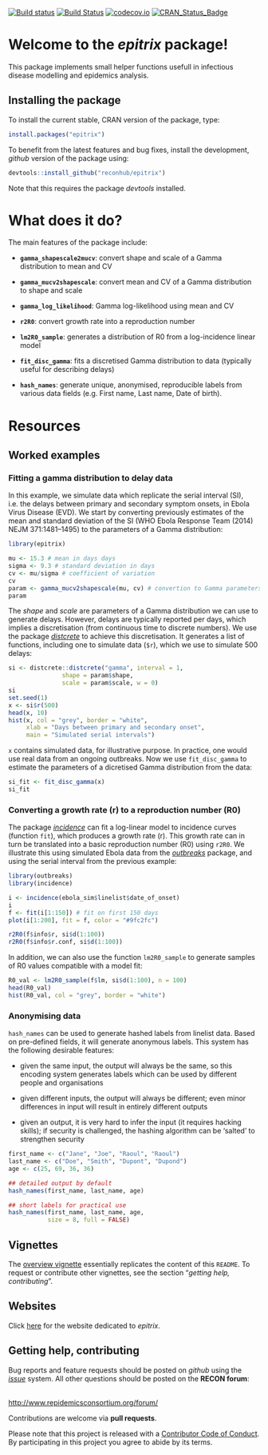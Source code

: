 
[![Build status](https://ci.appveyor.com/api/projects/status/0gb7evy0k4juox2b/branch/master?svg=true)](https://ci.appveyor.com/project/thibautjombart/epitrix/branch/master)
[![Build Status](https://travis-ci.org/reconhub/epitrix.svg?branch=master)](https://travis-ci.org/reconhub/epitrix)
[![codecov.io](https://codecov.io/github/reconhub/epitrix/coverage.svg?branch=master)](https://codecov.io/github/reconhub/epitrix?branch=master)
[![CRAN_Status_Badge](http://www.r-pkg.org/badges/version/epitrix)](https://cran.r-project.org/package=epitrix)



# Welcome to the *epitrix* package!

This package implements small helper functions usefull in infectious disease
modelling and epidemics analysis.


## Installing the package

To install the current stable, CRAN version of the package, type:
```r
install.packages("epitrix")
```

To benefit from the latest features and bug fixes, install the development,
*github* version of the package using:

```r
devtools::install_github("reconhub/epitrix")
```

Note that this requires the package *devtools* installed.





# What does it do?

The main features of the package include:

- **`gamma_shapescale2mucv`**: convert shape and scale of a Gamma distribution
    to mean and CV

- **`gamma_mucv2shapescale`**: convert mean and CV of a Gamma distribution to
    shape and scale

- **`gamma_log_likelihood`**: Gamma log-likelihood using mean and CV

- **`r2R0`**: convert growth rate into a reproduction number

- **`lm2R0_sample`**: generates a distribution of R0 from a log-incidence linear
    model

- **`fit_disc_gamma`**: fits a discretised Gamma distribution to data (typically
    useful for describing delays)

- **`hash_names`**: generate unique, anonymised, reproducible labels from
    various data fields (e.g. First name, Last name, Date of birth).




# Resources

## Worked examples


### Fitting a gamma distribution to delay data

In this example, we simulate data which replicate the serial interval (SI),
i.e. the delays between primary and secondary symptom onsets, in Ebola Virus
Disease (EVD). We start by converting previously estimates of the mean and
standard deviation of the SI (WHO Ebola Response Team (2014) NEJM 371:1481–1495)
to the parameters of a Gamma distribution:

```r
library(epitrix)

mu <- 15.3 # mean in days days
sigma <- 9.3 # standard deviation in days
cv <- mu/sigma # coefficient of variation
cv
param <- gamma_mucv2shapescale(mu, cv) # convertion to Gamma parameters
param

```

The *shape* and *scale* are parameters of a Gamma distribution we can use to
generate delays. However, delays are typically reported per days, which implies
a discretisation (from continuous time to discrete numbers). We use the package
[*distcrete*](https://github.com/reconhub/distcrete) to achieve this
discretisation. It generates a list of functions, including one to simulate data
(`$r`), which we use to simulate 500 delays:

```r

si <- distcrete::distcrete("gamma", interval = 1,
               shape = param$shape,
               scale = param$scale, w = 0)
si
set.seed(1)
x <- si$r(500)
head(x, 10)
hist(x, col = "grey", border = "white",
     xlab = "Days between primary and secondary onset",
     main = "Simulated serial intervals")

```

`x` contains simulated data, for illustrative purpose. In practice, one would
use real data from an ongoing outbreaks. Now we use `fit_disc_gamma` to estimate
the parameters of a dicretised Gamma distribution from the data:

```r

si_fit <- fit_disc_gamma(x)
si_fit

```


### Converting a growth rate (r) to a reproduction number (R0)

The package [*incidence*](https://github.com/reconhub/incidence) can fit a
log-linear model to incidence curves (function `fit`), which produces a growth
rate (r). This growth rate can in turn be translated into a basic reproduction
number (R0) using `r2R0`. We illustrate this using simulated Ebola data from the
[*outbreaks*](https://github.com/reconhub/outbreaks) package, and using the
serial interval from the previous example:

```r

library(outbreaks)
library(incidence)

i <- incidence(ebola_sim$linelist$date_of_onset)
i
f <- fit(i[1:150]) # fit on first 150 days
plot(i[1:200], fit = f, color = "#9fc2fc")

r2R0(f$info$r, si$d(1:100))
r2R0(f$info$r.conf, si$d(1:100))

```

In addition, we can also use the function `lm2R0_sample` to generate samples of
R0 values compatible with a model fit:

```r

R0_val <- lm2R0_sample(f$lm, si$d(1:100), n = 100)
head(R0_val)
hist(R0_val, col = "grey", border = "white")

```


### Anonymising data

`hash_names` can be used to generate hashed labels from linelist data. Based on
pre-defined fields, it will generate anonymous labels. This system has the
following desirable features:

- given the same input, the output will always be the same, so this encoding
  system generates labels which can be used by different people and
  organisations

- given different inputs, the output will always be different; even minor
  differences in input will result in entirely different outputs

- given an output, it is very hard to infer the input (it requires hacking
  skills); if security is challenged, the hashing algorithm can be 'salted' to
  strengthen security

```r

first_name <- c("Jane", "Joe", "Raoul", "Raoul")
last_name <- c("Doe", "Smith", "Dupont", "Dupond")
age <- c(25, 69, 36, 36)

## detailed output by default
hash_names(first_name, last_name, age)

## short labels for practical use
hash_names(first_name, last_name, age,
           size = 8, full = FALSE)

```


## Vignettes

The [overview vignette](http://www.repidemicsconsortium.org/epitrix/articles/overview.html)
essentially replicates the content of this `README`. To request or contribute
other vignettes, see the section "*getting help, contributing*".


## Websites

Click [here](http://www.repidemicsconsortium.org/epitrix/) for the website
dedicated to *epitrix*.


## Getting help, contributing

Bug reports and feature requests should be posted on *github* using the
[*issue*](http://github.com/reconhub/epitrix/issues) system. All other questions
should be posted on the **RECON forum**: 

<br>
[http://www.repidemicsconsortium.org/forum/](http://www.repidemicsconsortium.org/forum/)

Contributions are welcome via **pull requests**.

Please note that this project is released with a 
[Contributor Code of Conduct](CONDUCT.md). 
By participating in this project you agree to abide by its terms.

